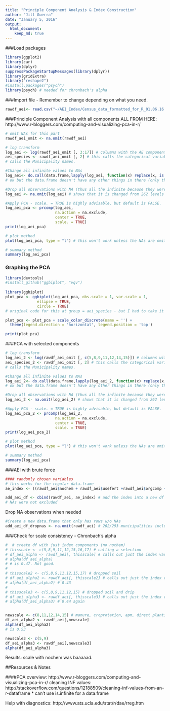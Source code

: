 ```yaml
---
title: "Principle Component Analysis & Index Construction"
author: "Jill Guerra"
date: "January 5, 2016"
output: 
  html_document:
    keep_md: true 
---
```

###Load packages 
```r
library(ggplot2)
library(car) 
library(dplyr)
suppressPackageStartupMessages(library(dplyr))
library(gridExtra)
library("reshape2")
#install.packages("psych")
library(psych) # needed for chronbach's alpha
```

###Import file - Remember to change depending on what you need. 
```r
rawdf_aei<- read.csv("~/AEI_Index/Census_data_formatted_for_R_01.06.16.csv", quote = '"', sep = ",", na.strings = c(".",""), strip.white = TRUE) # load full dataset
```

###Principle Component Analysis with all components 
ALL FROM HERE: http://www.r-bloggers.com/computing-and-visualizing-pca-in-r/
```r

# omit NAs for this part 
rawdf_aei_omit <- na.omit(rawdf_aei)

# log transform 
log_aei <- log(rawdf_aei_omit [, 3:17]) # columns with the AE components going to be used in the index 
aei_species <- rawdf_aei_omit [, 2] # this calls the categorical variable 
# calls the Municipality names.

#Change all infinite values to NAs 
log_aei<- do.call(data.frame,lapply(log_aei, function(x) replace(x, is.infinite(x),NA))) # this changes all of them! 
# ok but the data.frame doesn't have any other things in there (only the components)

#Drop all observations with NA (thus all the infinite because they were previously changed to NA)
log_aei <- na.omit(log_aei) # shows that it is changed from 262 levels down to 139 levels. 

#Apply PCA - scale. = TRUE is highly advisable, but default is FALSE. 
log_aei_pca <- prcomp(log_aei, 
                      na.action = na.exclude, 
                      center = TRUE,               
                      scale. = TRUE) 
print(log_aei_pca)

# plot method
plot(log_aei_pca, type = "l") # this won't work unless the NAs are omitted a few lines up. 

# summary method
summary(log_aei_pca)

```

### Graphing the PCA 
```r
library(devtools)
#install_github("ggbiplot", "vqv") 
 
library(ggbiplot)
plot_pca <- ggbiplot(log_aei_pca, obs.scale = 1, var.scale = 1,
              ellipse = TRUE, 
              circle = TRUE)
# original code for this at group = aei_species - but I had to take it out because there were different number of observations. This is because I had to drop values in the log_aei df as prcomp would not work with NAs. 

plot_pca <- plot_pca + scale_color_discrete(name = '') + 
  theme(legend.direction = 'horizontal', legend.position = 'top')

print(plot_pca)
```

###PCA with selected components 
```r

# log transform 
log_aei_2 <- log(rawdf_aei_omit [, c(5,8,9,11,12,14,15)]) # columns with the selected AE components going to be used in the index 
aei_species_2 <- rawdf_aei_omit [, 2] # this calls the categorical variable 
# calls the Municipality names.

#Change all infinite values to NAs 
log_aei_2<- do.call(data.frame,lapply(log_aei_2, function(x) replace(x, is.infinite(x),NA))) # this changes all of them! 
# ok but the data.frame doesn't have any other things in there (only the components)

#Drop all observations with NA (thus all the infinite because they were previously changed to NA)
log_aei_2 <- na.omit(log_aei_2) # shows that it is changed from 262 levels down to 139 levels. 

#Apply PCA - scale. = TRUE is highly advisable, but default is FALSE. 
log_aei_pca_2 <- prcomp(log_aei_2, 
                      na.action = na.exclude, 
                      center = TRUE,               
                      scale. = TRUE) 
print(log_aei_pca_2)

# plot method
plot(log_aei_pca, type = "l") # this won't work unless the NAs are omitted a few lines up. 

# summary method
summary(log_aei_pca)

```

###AEI with brute force 
```r
#### randomly chosen variables 
# this works for the regular data.frame 
ae_index <- ((rawdf_aei$nochem + rawdf_aei$usefert +rawdf_aei$orgcomp + rawdf_aei$manure + rawdf_aei$croprot + rawdf_aei$covercrop + rawdf_aei$apm + rawdf_aei$lowtill + rawdf_aei$drip)/9) # create index! 

add_aei_df <- cbind(rawdf_aei, ae_index) # add the index into a new df 
# NAs were not excluded 

```

Drop NA observations when needed
```r
#Create a new data.frame that only has rows w/o NAs
add_aei_df_dropnas <- na.omit(rawdf_aei) # 262/293 municipalities included 

```


###Check for scale consistency - Chronbach's alpha
```r
#  # create df with just index components (no nochem)
# thisscale <- c(5,8,9,11,12,15,16,17) # calling a selection 
# df_aei_alpha <- rawdf_aei[, thisscale] # calls out just the index variables 
# alpha(df_aei_alpha)
# # is 0.47. Not good. 
# 
# thisscale2 <- c(5,8,9,11,12,15,17) # dropped soil 
# df_aei_alpha2 <- rawdf_aei[, thisscale2] # calls out just the index variables 
# alpha(df_aei_alpha2) # 0.43 
# 
# thisscale3 <- c(5,8,9,11,12,15) # dropped soil and drip
# df_aei_alpha3 <- rawdf_aei[, thisscale3] # calls out just the index variables 
# alpha(df_aei_alpha3) # 0.44 again 


newscale <- c(8,11,12,14,15) # manure, croprotation, apm, direct planting, lowtill 
df_aei_alpha2 <- rawdf_aei[,newscale]
alpha(df_aei_alpha2)
# is 0.53

newscale3 <- c(5,9)
df_aei_alpha3 <- rawdf_aei[,newscale3]
alpha(df_aei_alpha3)

```

Results: 
scale with nochem was baaaaad. 



##Resources & Notes 

####PCA 
overview: http://www.r-bloggers.com/computing-and-visualizing-pca-in-r/
cleaning INF values: http://stackoverflow.com/questions/12188509/cleaning-inf-values-from-an-r-dataframe
* can't use is.infinite for a data.frame 

Help with diagnostics: 
http://www.ats.ucla.edu/stat/r/dae/rreg.htm